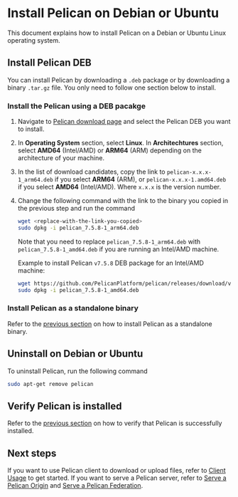 # Install Pelican on Debian or Ubuntu

This document explains how to install Pelican on a Debian or Ubuntu Linux operating system.

## Install Pelican DEB

You can install Pelican by downloading a `.deb` package or by downloading a binary `.tar.gz` file. You only need to follow one section below to install.

### Install the Pelican using a DEB pacakge

1. Navigate to [Pelican download page](../install.mdx) and select the Pelican DEB you want to install.

2. In **Operating System** section, select **Linux**. In **Architechtures** section, select **AMD64** (Intel/AMD) or **ARM64** (ARM) depending on the architecture of your machine.

3. In the list of download candidates, copy the link to `pelican-x.x.x-1_arm64.deb` if you select **ARM64** (ARM), or `pelican-x.x.x-1.amd64.deb` if you select **AMD64** (Intel/AMD). Where `x.x.x` is the version number.

4. Change the following command with the link to the binary you copied in the previous step and run the command

    ```bash
    wget <replace-with-the-link-you-copied>
    sudo dpkg -i pelican_7.5.8-1_arm64.deb
    ```

    Note that you need to replace `pelican_7.5.8-1_arm64.deb` with `pelican_7.5.8-1_amd64.deb` if you are running an Intel/AMD machine.

    Example to install Pelican `v7.5.8` DEB package for an Intel/AMD machine:

    ```bash
    wget https://github.com/PelicanPlatform/pelican/releases/download/v7.5.8/pelican_7.5.8-1_amd64.deb
    sudo dpkg -i pelican_7.5.8-1_amd64.deb
    ```

### Install Pelican as a standalone binary

Refer to the [previous section](./rhel.mdx#install-pelican-as-a-standalone-binary) on how to install Pelican as a standalone binary.

## Uninstall on Debian or Ubuntu

To uninstall Pelican, run the following command

```bash
sudo apt-get remove pelican
```

## Verify Pelican is installed

Refer to the [previous section](./rhel.mdx#verify-pelican-is-installed) on how to verify that Pelican is successfully installed.

## Next steps

If you want to use Pelican client to download or upload files, refer to [Client Usage](../client-usage.mdx) to get started. If you want to serve a Pelican server, refer to [Serve a Pelican Origin](../serving_an_origin.mdx) and [Serve a Pelican Federation](../serving_a_federation.mdx).
